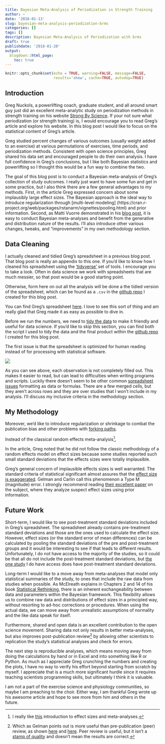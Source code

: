 ```yaml
---
title: Bayesian Meta-Analysis of Periodization in Strength Training
author: ~
date: '2018-01-13'
slug: bayesian-meta-analysis-periodization-brms
categories: []
tags: []
description: Bayesian Meta-Analysis of Periodization with brms 
draft: true
publishdate: '2018-01-20'
output:
  blogdown::html_page:
    toc: true
---
```


```r
knitr::opts_chunk$set(echo = TRUE, warning=FALSE, message=FALSE, 
                      results='show', cache=TRUE, autodep=TRUE)
```

## Introduction

Greg Nuckols, a powerlifting coach, graduate student, and all around smart guy
just did an excellent meta-analytic study on periodization methods in strength training on his website [Strong By Science](https://www.strongerbyscience.com/periodization-data/). If your not sure what periodization (or strength training) is, I would encourage you to read Greg's article and explore his website. In this blog post I would like to focus on the statistical content of Greg's article. 

Greg studied percent changes of various outcomes (usually weight added to an exercise) at various permutations of exercises, time periods, and periodization methods. Consistent with open science principles, Greg shared his data set and encouraged people to do their own analysis. I have full confidence in Greg's conclusions, but I like both Bayesian statistics and powerlifting so I thought this would be a fun way to combine the two.

The goal of this blog post is to conduct a Bayesian meta-analysis of Greg's collection of study outcomes. I really just want to have some fun and get in some practice, but I also think there are a few general advantages to my methods. First, in the article Greg expressed concern about some implausibly large effect sizes. The Bayesian approach is the ideal way to introduce regularization through [multi-level modeling] (https://cran.r-project.org/web/packages/rstanarm/vignettes/pooling.html) and prior information. Second, as Matti Vuorre demonstrated in his [blog post](https://mvuorre.github.io/post/2016/2016-09-29-bayesian-meta-analysis/), it is easy to conduct Bayesian meta-analyses and benefit from the generative and distribution nature of the results. I'll also introduce other various changes, tweaks, and "improvements" in my own methodology section. 

## Data Cleaning

I actually cleaned and tidied Greg's spreadsheet in a previous blog post. That blog post is really an appendix to this one. If you'd like to know how I cleaned his spreadsheet using the ['tidyverse'](https://www.tidyverse.org/) set of tools. I encourage you to take a look. Often in data science we work with spreadsheets that are much messier, so that post would be a good starting point.

Otherwise, form here on out all the analysis will be done a the tidied version of the spreadsheet, which can be found as a `.csv` in the [github repo](https://github.com/tmastny/periodization-meta-analysis) I created for this blog post. 

You can find Greg's spreadsheet [here](https://docs.google.com/spreadsheets/d/1uT2ZZ_PZEf_4YefPMSSxanwLWayzhwsgC0rnv6XSgU4/edit#gid=0). I love to see this sort of thing and am really glad that Greg made it as easy as possible to dive in.

Before we run the numbers, we need to [tidy the data](https://cran.r-project.org/web/packages/tidyr/vignettes/tidy-data.html) to make it friendly and useful for data science. If you'd like to skip this section, you can find both the script I used to tidy the data and the final product within the [github repo](https://github.com/tmastny/periodization-meta-analysis) I created for this blog post.

The first issue is that the spreadsheet is optimized for human reading instead of for processing with statistical software.

![](/blog/spreadsheet_pic.png)

As you can see above, each observation is not completely filled out. This makes it easier to read, but can lead to difficulties when writing programs and scripts. Luckily there doesn't seem to be other common [spreadsheet issues](http://blog.revolutionanalytics.com/2017/11/good-practices-spreadsheets.html) formatting as data or formulas. There are a few merged cells, but they aren't across rows and they are over studies that I won't include in my analysis. I'll discuss my inclusive criteria in the methodology section.



## My Methodology

Moreover, we'd like to introduce regularization or shrinkage to combat the publication bias and other problems with [forking paths](http://andrewgelman.com/2016/08/30/publication-bias-occurs-within-as-well-as-between-projects/).




Instead of the classical random effects meta-analysis^[I really like [this](https://www.leeds.ac.uk/educol/documents/00002182.htm) introduction to effect sizes and meta-analyses.], 

In the article, Greg noted that he did not follow the classic methodology of a random effects model on effect sizes because some studies reported such small standard deviations that the effects sizes were totally implausible. 

Greg's general concern of implausible effects sizes is well warranted. The standard criteria of statistical significant almost assures that the [effect size is exaggerated](http://andrewgelman.com/2016/11/13/more-on-my-paper-with-john-carlin-on-type-m-and-type-s-errors/). Gelman and Carlin call this phenomenon a Type M (magnitude) error. I strongly recommend reading [their excellent paper](http://www.stat.columbia.edu/~gelman/research/published/retropower_final.pdf) on the subject, where they analyze suspect effect sizes using prior information.

## Future Work

Short-term, I would like to see post-treatment standard deviations included in Greg's spreadsheet. The spreadsheet already contains pre-treatment standard deviations and those are the ones used to calculate the effect size. However, effect sizes (or the standard error of mean differences) can be calculated by pooling the standard deviations of the pre and post-treatment groups and it would be interesting to see if that leads to different results. Unfortunately, I do not have access to the majority of the studies, so it could be that all do not include the post-treatment standard deviations, but [the one study](https://www.ncbi.nlm.nih.gov/pmc/articles/PMC4899398/) I do have access does have post-treatment standard deviations.

Long-term I would like to a move away from meta-analyses that model only statistical summaries of the study, to ones that include the raw data from studies when possible. As McElreath explains in Chapters 2 and 14 of his book [Statistical Rethinking](http://xcelab.net/rm/statistical-rethinking/), there is an inherent exchangeability between data and parameters within the Bayesian framework. This flexibility allows us to combine raw data and distributions of effect sizes in a principled way, without resorting to ad-hoc corrections or procedures. When using the actual data, we can move away from unrealistic assumptions of normality and the like data speak for itself. 

Furthermore, shared and open data is an excellent contribution to the open science movement. Sharing data not only results in better meta-analyses, but also improves post-publication review^[Which as Gelman points out is more useful than pre-publication (peer) review, as shown [here](http://andrewgelman.com/2017/11/03/post-publication-review-succeeds-two-lines-edition/) and [here](http://andrewgelman.com/2016/12/16/an-efficiency-argument-for-post-publication-review/). Peer review is useful, but it isn't a [stamp of quality](http://andrewgelman.com/2016/02/01/peer-review-make-no-damn-sense/) and doesn't mean the results are correct.] by allowing other scientists to replication the study's statistical analyses and check for errors. 

The next step is reproducible analyses, which means moving away from doing the calculations by hand or in Excel and into something like R or Python. As much as I appreciate Greg crunching the numbers and creating the plots, I have no way to verify his effort beyond starting from scratch by myself. I appreciate that is a much more significant hurdle since it requires teaching scientists programming skills, but ultimately I think it is valuable.

I am not a part of the exercise science and physiology communities, so maybe I am preaching to the choir. Either way, I am thankful Greg wrote up his awesome article and hope to see more from him and others in the future.






